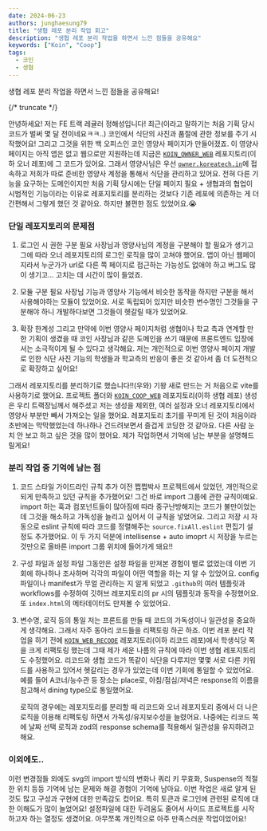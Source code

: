 ```yaml
---
date: 2024-06-23
authors: junghaesung79
title: "생협 레포 분리 작업 회고"
description: "생협 레포 분리 작업을 하면서 느낀 점들을 공유해요"
keywords: ["Koin", "Coop"]
tags:
  - 코인
  - 생협
---
```


생협 레포 분리 작업을 하면서 느낀 점들을 공유해요!

{/* truncate */}

안녕하세요! 저는 FE 트랙 레귤러 정해성입니다! 최근(이라고 말하기는 처음 기획 당시 코드가 벌써 몇 달 전이네요ㅋㅋ..) 코인에서 식단의 사진과 품절에 관한 정보를 주기 시작했어요! 그리고 그것을 위한 백 오피스인 코인 영양사 페이지가 만들어졌죠. 이 영양사 페이지는 아직 앱은 없고 웹으로만 지원하는데 지금은 [`KOIN_OWNER_WEB`](https://github.com/BCSDLab/KOIN_OWNER_WEB) 레포지토리(이하 오너 레포)에 그 코드가 있어요. 그래서 영양사님은 우선 [`owner.koreatech.in`](https://owner.koreatech.in/)에 접속하고 저희가 따로 준비한 영양사 계정을 통해서 식단을 관리하고 있어요. 전혀 다른 기능을 요구하는 도메인이지만 처음 기획 당시에는 단일 페이지 필요 + 생협과의 협업이 시범적인 기능이라는 이유로 레포지토리를 분리하는 것보다 기존 레포에 의존하는 게 더 간편해서 그렇게 했던 것 같아요. 하지만 불편한 점도 있었어요.😭

### 단일 레포지토리의 문제점
1. 로그인 시 권한 구분 필요
사장님과 영양사님의 계정을 구분해야 할 필요가 생기고 그에 따라 오너 레포지토리의 로그인 로직을 많이 고쳐야 했어요. 앱이 아닌 웹페이지라서 누군가가 url로 다른 쪽 페이지로 접근하는 가능성도 없애야 하고 버그도 많이 생기고... 고치는 데 시간이 많이 들었죠.

2. 모듈 구분 필요
사장님 기능과 영양사 기능에서 비슷한 동작을 하지만 구분을 해서 사용해야하는 모듈이 있었어요. 서로 독립되어 있지만 비슷한 변수명인 그것들을 구분해야 하니 개발하다보면 그것들이 헷갈릴 때가 있었어요. 

3. 확장 한계성
그리고 만약에 이번 영양사 페이지처럼 생협이나 학교 측과 연계할 만한 기획이 생겼을 때 코인 사장님과 같은 도메인을 쓰기 때문에 프론트엔드 입장에서는 소극적이게 될 수 있다고 생각해요. 저는 개인적으로 이번 영양사 페이지 개발로 인한 식단 사진 기능의 학생들과 학교측의 반응이 좋은 것 같아서 좀 더 도전적으로 확장하고 싶어요!

그래서 레포지토리를 분리하기로 했습니다!!(우와) 기왕 새로 만드는 거 처음으로 vite를 사용하기로 했어요. 프로젝트 폴더와 [`KOIN_COOP_WEB`](https://github.com/BCSDLab/KOIN_COOP_WEB) 레포지토리(이하 생협 레포) 생성은 우리 트랙장님께서 해주셨고 저는 생성을 제외한, 여러 설정과 오너 레포지토리에서 영양사 부분만 빼서 가져오는 일을 했어요. 레포지토리 초기를 꾸미게 된  것이 처음이라 초반에는 막막했었는데 하나하나 건드려보면서 즐겁게 코딩한 것 같아요. 다른 사람 눈치 안 보고 하고 싶은 것을 많이 했어요. 제가 작업하면서 기억에 남는 부분을 설명해드릴게요!

### 분리 작업 중 기억에 남는 점
1. 코드 스타일 가이드라인 규칙 추가
이전 쩝쩝박사 프로젝트에서 있었던, 개인적으로 되게 만족하고 있던 규칙을 추가했어요! 그건 바로 import 그룹에 관한 규칙이예요. import 하는 훅과 컴포넌트들이 많아짐에 따라 중구난방해지는 코드가 불만이었는데 그것을 해소하고 가독성을 늘리고 싶어서 이 규칙을 넣었어요. 그리고 저장 시 자동으로 eslint 규칙에 따라 코드를 정렬해주는 `source.fixAll.eslint` 편집기 설정도 추가했어요. 이 두 가지 덕분에 intellisense + auto imoprt 시 저장을 누르는 것만으로 올바른 import 그룹 위치에 들어가게 돼요!!

2. 구성 파일과 설정 파일
그동안은 설정 파일을 만져본 경험이 별로 없었는데 이번 기회에 하나하나 조사하며 각각의 파일이 어떤 역할을 하는 지 알 수 있었어요. config 파일이나 manifest가 무얼 관리하는 지 알게 되었고 `.github`의 여러 템플릿과 workflows를 수정하여 깃허브 레포지토리의 pr 시의 템플릿과 동작을 수정했어요. 또 `index.html`의 메타데이터도 만져볼 수 있었어요.

3. 변수명, 로직 등의 통일
저는 프론트를 만들 때 코드의 가독성이나 일관성을 중요하게 생각해요. 그래서 자주 동아리 코드들을 리팩토링 하곤 하죠. 이번 레포 분리 작업을 하기 전에 [`KOIN_WEB_RECODE`](https://github.com/BCSDLab/KOIN_WEB_RECODE) 레포지토리(이하 리코드 레포)에서 학생식당 쪽을 크게 리팩토링 했는데 그때 제가 세운 나름의 규칙에 따라 이번 생협 레포지토리도 수정했어요. 리코드와 생협 코드가 똑같이 식단을 다루지만 몇몇 서로 다른 키워드를 사용하고 있어서 헷갈리는 경우가 있었는데 이번 기회에 통일할 수 있었어요. 예를 들어 A코너/능수관 등 장소는 place로, 아침/점심/저녁은 response의 이름을 참고해서 dining type으로 통일했어요.

    로직의 경우에는 레포지토리를 분리할 때 리코드와 오너 레포지토리 중에서 더 나은 로직을 이용해 리팩토링 하면서 가독성/유지보수성을 늘렸어요. 나중에는 리코드 쪽에 날짜 선택 로직과 zod의 response schema를 적용해서 일관성을 유지하려고 해요.

### 이외에도..
이런 변경점들 외에도 svg의 import 방식의 변화나 쿼리 키 무효화, Suspense의 적절한 위치 등등 기억에 남는 문제와 해결 경험이 기억에 남아요. 이번 작업은 새로 알게 된 것도 많고 구성과 구현에 대한 만족감도 컸어요. 특히 토큰과 로그인에 관련된 로직에 대한 이해도가 많이 늘었어요! 설정파일에 대한 두려움도 줄어서 사이드 프로젝트를 시작하고자 하는 열정도 생겼어요. 아무쪼록 개인적으로 아주 만족스러운 작업이었어요!
